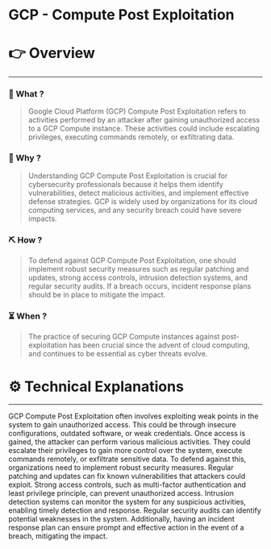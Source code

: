# GCP - Compute Post Exploitation


# 👉 Overview

---

### 👀 What ?

> Google Cloud Platform (GCP) Compute Post Exploitation refers to activities performed by an attacker after gaining unauthorized access to a GCP Compute instance. These activities could include escalating privileges, executing commands remotely, or exfiltrating data.
> 

### 🧐 Why ?

> Understanding GCP Compute Post Exploitation is crucial for cybersecurity professionals because it helps them identify vulnerabilities, detect malicious activities, and implement effective defense strategies. GCP is widely used by organizations for its cloud computing services, and any security breach could have severe impacts.
> 

### ⛏️ How ?

> To defend against GCP Compute Post Exploitation, one should implement robust security measures such as regular patching and updates, strong access controls, intrusion detection systems, and regular security audits. If a breach occurs, incident response plans should be in place to mitigate the impact.
> 

### ⏳ When ?

> The practice of securing GCP Compute instances against post-exploitation has been crucial since the advent of cloud computing, and continues to be essential as cyber threats evolve.
> 

# ⚙️ Technical Explanations

---

GCP Compute Post Exploitation often involves exploiting weak points in the system to gain unauthorized access. This could be through insecure configurations, outdated software, or weak credentials. Once access is gained, the attacker can perform various malicious activities. They could escalate their privileges to gain more control over the system, execute commands remotely, or exfiltrate sensitive data. To defend against this, organizations need to implement robust security measures. Regular patching and updates can fix known vulnerabilities that attackers could exploit. Strong access controls, such as multi-factor authentication and least privilege principle, can prevent unauthorized access. Intrusion detection systems can monitor the system for any suspicious activities, enabling timely detection and response. Regular security audits can identify potential weaknesses in the system. Additionally, having an incident response plan can ensure prompt and effective action in the event of a breach, mitigating the impact.
